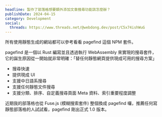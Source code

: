 ```yaml
---
headline: 製作了部落格想要額外添加文章搜尋功能該怎麼辦？
publishDate: 2024-04-15
category: Development
social:
  threads: https://www.threads.net/@webdong.dev/post/C5x74ishWuG
---
```


所有使用靜態生成的網站都可以參考看看 pagefind 這個 NPM 套件。

pagefind 是一個以 Rust 編寫並且透過執行 WebAssembly 來實現的搜尋套件，它的誕生原因從一開始就非常明確：「替任何靜態網頁提供現成可用的搜尋方案」

- 搜尋快速
- 提供現成 UI
- 支援中日語系搜尋
- 支援任何靜態文件搜尋
- 支援分類、排序、自定義搜尋頁面 Meta 資料、索引重要程度調整

近期我的部落格也從 Fuse.js (模糊搜索套件) 整個換成 pagefind 囉，推薦任何寫靜態部落格的人試試看，pagefind 剛出正式 1.0 版本。
